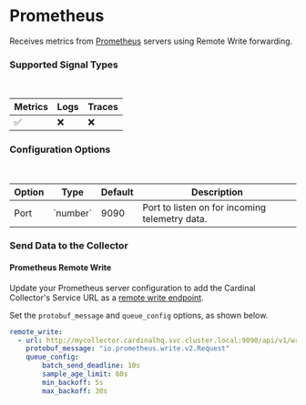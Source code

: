 
# Prometheus

Receives metrics from [Prometheus](https://prometheus.io/) servers using Remote Write forwarding.

### Supported Signal Types
<br />
<Table>
  <thead>
    <Tr>
      <Th>Metrics</Th>
      <Th>Logs</Th>
      <Th>Traces</Th>
    </Tr>
  </thead>
  <tbody>
    <Tr>
      <Td>✅</Td>
      <Td>❌</Td>
      <Td>❌</Td>
    </Tr>
  </tbody>
</Table>

### Configuration Options
<br />
<Table>
  <thead>
    <Tr>
      <Th>Option</Th>
      <Th>Type</Th>
      <Th>Default</Th>
      <Th>Description</Th>
    </Tr>
  </thead>
  <tbody>
    <Tr>
      <Td>Port</Td>
      <Td>`number`</Td>
      <Td>9090</Td>
      <Td>Port to listen on for incoming telemetry data.</Td>
    </Tr>
  </tbody>
</Table>

### Send Data to the Collector

#### Prometheus Remote Write

Update your Prometheus server configuration to add the Cardinal Collector's Service URL as a [remote write endpoint](https://prometheus.io/docs/prometheus/latest/configuration/configuration/#remote_write).

Set the `protobuf_message` and `queue_config` options, as shown below.

```yaml copy
remote_write:
  - url: http://mycollector.cardinalhq.svc.cluster.local:9090/api/v1/write
    protobuf_message: "io.prometheus.write.v2.Request"
    queue_config:
        batch_send_deadline: 10s
        sample_age_limit: 60s
        min_backoff: 5s
        max_backoff: 30s
```